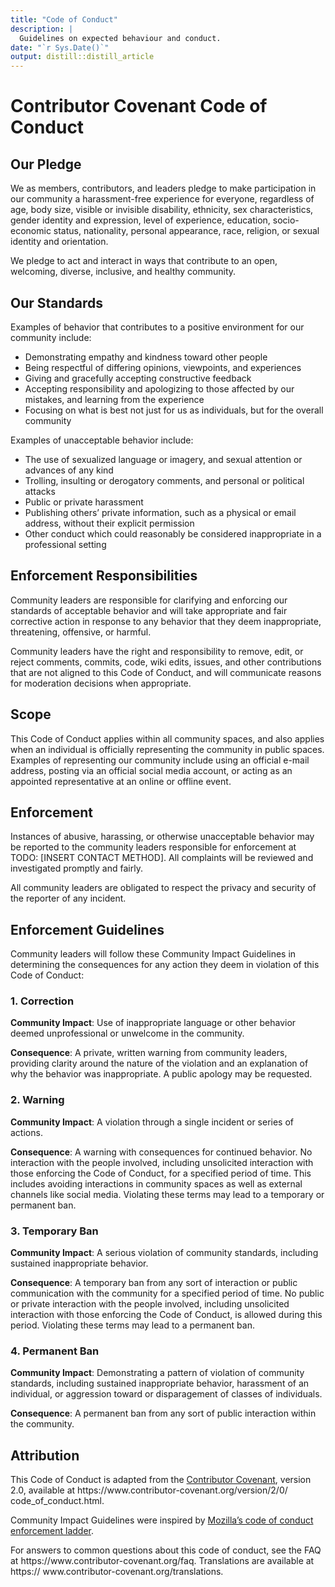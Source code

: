 ```yaml
---
title: "Code of Conduct"
description: |
  Guidelines on expected behaviour and conduct.
date: "`r Sys.Date()`"
output: distill::distill_article
---
```


# Contributor Covenant Code of Conduct

## Our Pledge

We as members, contributors, and leaders pledge to make participation in our
community a harassment-free experience for everyone, regardless of age, body
size, visible or invisible disability, ethnicity, sex characteristics, gender
identity and expression, level of experience, education, socio-economic status,
nationality, personal appearance, race, religion, or sexual identity and
orientation.

We pledge to act and interact in ways that contribute to an open, welcoming,
diverse, inclusive, and healthy community.

## Our Standards

Examples of behavior that contributes to a positive environment for our
community include:

* Demonstrating empathy and kindness toward other people
* Being respectful of differing opinions, viewpoints, and experiences
* Giving and gracefully accepting constructive feedback
* Accepting responsibility and apologizing to those affected by our mistakes,
and learning from the experience
* Focusing on what is best not just for us as individuals, but for the overall
community

Examples of unacceptable behavior include:

* The use of sexualized language or imagery, and sexual attention or
advances of any kind
* Trolling, insulting or derogatory comments, and personal or political attacks
* Public or private harassment
* Publishing others' private information, such as a physical or email
address, without their explicit permission
* Other conduct which could reasonably be considered inappropriate in a
professional setting

## Enforcement Responsibilities

Community leaders are responsible for clarifying and enforcing our standards
of acceptable behavior and will take appropriate and fair corrective action in
response to any behavior that they deem inappropriate, threatening, offensive,
or harmful.

Community leaders have the right and responsibility to remove, edit, or reject
comments, commits, code, wiki edits, issues, and other contributions that are
not aligned to this Code of Conduct, and will communicate reasons for moderation
decisions when appropriate.

## Scope

This Code of Conduct applies within all community spaces, and also applies
when an individual is officially representing the community in public spaces.
Examples of representing our community include using an official e-mail
address, posting via an official social media account, or acting as an appointed
representative at an online or offline event.

## Enforcement

Instances of abusive, harassing, or otherwise unacceptable behavior may be
reported to the community leaders responsible for enforcement at 
TODO: [INSERT CONTACT METHOD]. 
All complaints will be reviewed and investigated promptly and fairly.

All community leaders are obligated to respect the privacy and security of the
reporter of any incident.

## Enforcement Guidelines

Community leaders will follow these Community Impact Guidelines in determining
the consequences for any action they deem in violation of this Code of Conduct:

### 1. Correction

**Community Impact**: Use of inappropriate language or other behavior deemed
unprofessional or unwelcome in the community.

**Consequence**: A private, written warning from community leaders, providing
clarity around the nature of the violation and an explanation of why the
behavior was inappropriate. A public apology may be requested.

### 2. Warning

**Community Impact**: A violation through a single incident or series of
actions.

**Consequence**: A warning with consequences for continued behavior. No
interaction with the people involved, including unsolicited interaction with
those enforcing the Code of Conduct, for a specified period of time. This
includes avoiding interactions in community spaces as well as external channels
like social media. Violating these terms may lead to a temporary or permanent
ban.

### 3. Temporary Ban

**Community Impact**: A serious violation of community standards, including
sustained inappropriate behavior.

**Consequence**: A temporary ban from any sort of interaction or public
communication with the community for a specified period of time. No public or
private interaction with the people involved, including unsolicited interaction
with those enforcing the Code of Conduct, is allowed during this period.
Violating these terms may lead to a permanent ban.

### 4. Permanent Ban

**Community Impact**: Demonstrating a pattern of violation of community
standards, including sustained inappropriate behavior, harassment of an
individual, or aggression toward or disparagement of classes of individuals.

**Consequence**: A permanent ban from any sort of public interaction within the
community.

## Attribution

This Code of Conduct is adapted from the [Contributor Covenant][homepage],
version 2.0,
available at https://www.contributor-covenant.org/version/2/0/
code_of_conduct.html.

Community Impact Guidelines were inspired by [Mozilla's code of conduct
enforcement ladder](https://github.com/mozilla/diversity).

[homepage]: https://www.contributor-covenant.org

For answers to common questions about this code of conduct, see the FAQ at
https://www.contributor-covenant.org/faq. Translations are available at https://
www.contributor-covenant.org/translations.
